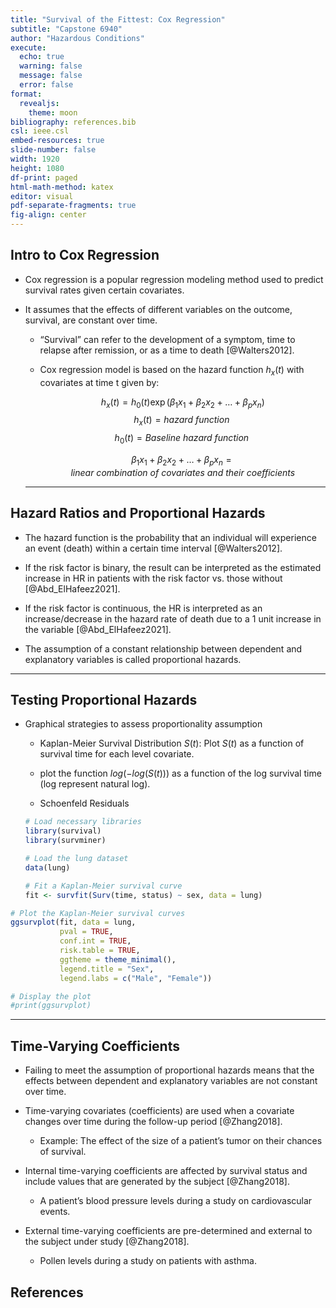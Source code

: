 ```yaml
---
title: "Survival of the Fittest: Cox Regression"
subtitle: "Capstone 6940"
author: "Hazardous Conditions"
execute:
  echo: true
  warning: false
  message: false
  error: false
format: 
  revealjs:
    theme: moon
bibliography: references.bib
csl: ieee.csl
embed-resources: true
slide-number: false
width: 1920
height: 1080
df-print: paged
html-math-method: katex
editor: visual
pdf-separate-fragments: true
fig-align: center
---
```


## Intro to Cox Regression

-   Cox regression is a popular regression modeling method used to predict survival rates given certain covariates.

-   It assumes that the effects of different variables on the outcome, survival, are constant over time.

    -   "Survival" can refer to the development of a symptom, time to relapse after remission, or as a time to death [@Walters2012].

    -   Cox regression model is based on the hazard function $h_x(t)$ with covariates at time t given by:

        $$h_x(t)=h_0(t)\exp(\beta_1x_1 +\beta_2x_2 + \dots + \beta_p x_n) $$ $$h_x(t) = hazard \ function\ $$ $$h_0(t) = Baseline \ hazard \ function\ $$

        $$\beta_1x_1 +\beta_2x_2 + \dots + \beta_p x_n = linear\ combination\ of \ covariates\ and\ their\ coefficients$$

    ------------------------------------------------------------------------

## Hazard Ratios and Proportional Hazards

-   The hazard function is the probability that an individual will experience an event (death) within a certain time interval [@Walters2012].

-   If the risk factor is binary, the result can be interpreted as the estimated increase in HR in patients with the risk factor vs. those without [@Abd_ElHafeez2021].

-   If the risk factor is continuous, the HR is interpreted as an increase/decrease in the hazard rate of death due to a 1 unit increase in the variable [@Abd_ElHafeez2021].

-   The assumption of a constant relationship between dependent and explanatory variables is called proportional hazards.

------------------------------------------------------------------------

## Testing Proportional Hazards

-   Graphical strategies to assess proportionality assumption

    -   Kaplan-Meier Survival Distribution $S(t)$: Plot $S(t)$ as a function of survival time for each level covariate.

    -   plot the function $log(-log(S(t)))$ as a function of the log survival time (log represent natural log).

    -   Schoenfeld Residuals

    ```r
    # Load necessary libraries
    library(survival)
    library(survminer)

    # Load the lung dataset
    data(lung)

    # Fit a Kaplan-Meier survival curve
    fit <- survfit(Surv(time, status) ~ sex, data = lung)
    ```

```r
# Plot the Kaplan-Meier survival curves
ggsurvplot(fit, data = lung, 
           pval = TRUE, 
           conf.int = TRUE, 
           risk.table = TRUE, 
           ggtheme = theme_minimal(), 
           legend.title = "Sex",
           legend.labs = c("Male", "Female"))

# Display the plot
#print(ggsurvplot)
```

------------------------------------------------------------------------

## Time-Varying Coefficients

-   Failing to meet the assumption of proportional hazards means that the effects between dependent and explanatory variables are not constant over time.

-   Time-varying covariates (coefficients) are used when a covariate changes over time during the follow-up period [@Zhang2018].

    -   Example: The effect of the size of a patient's tumor on their chances of survival.

-   Internal time-varying coefficients are affected by survival status and include values that are generated by the subject [@Zhang2018].

    -   A patient's blood pressure levels during a study on cardiovascular events.

-   External time-varying coefficients are pre-determined and external to the subject under study [@Zhang2018].

    -   Pollen levels during a study on patients with asthma.

## References

::: {#refs}
:::
